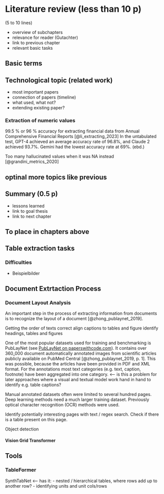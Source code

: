 # Literature review (less than 10 p)

(5 to 10 lines)

* overview of subchapters
* relevance for reader (Gutachter)
* link to previous chapter
* relevant basic tasks

## Basic terms

## Technological topic (related work)

* most important papers
* connection of papers (timeline)
* what used, what not?
* extending existing paper?

### Extraction of numeric values

99.5 % or 96 % accuracy for extracting financial data from Annual Comprehensive Financial Reports [@li_extracting_2023] In the untabulated test,  GPT-4 achieved an average accuracy rate of 96.8%, and Claude 2 achieved 93.7%. Gemini had  the lowest accuracy rate at 69%. (ebd.)

Too many hallucinated values when it was NA instead [@grandini_metrics_2020]

## optinal more topics like previous

## Summary (0.5 p)

* lessons learned
* link to goal thesis
* link to next chapter

## To place in chapters above

## Table extraction tasks

### Difficulties

* Beispielbilder

## Document Extrtaction Process

### Document Layout Analysis

An important step in the process of extracting information from documents is to recognize the layout of a document [@zhong_publaynet_2019].

Getting the order of texts correct
align captions to tables and figure
identify headings, tables and figures

One of the most popular datasets used for training and benchmarking is PubLayNet (see [PubLayNet on paperswithcode.com](https://paperswithcode.com/sota/document-layout-analysis-on-publaynet-val)). It contains over 360_000 document automatically annotated images from scientific articles publicly available on PubMed Central [@zhong_publaynet_2019, p. 1]. This was possible, because the articles have been provided in PDF and XML format. For the annotations most text categories (e.g. text, caption, footnote) have been aggregated into one category. <-- is this a problem for later approaches where a visual and textual model work hand in hand to identify e.g. table captions?

Manual annotated datasets often were limited to several hundred pages. Deep learning methods need a much larger training dataset. Previously optical character recognition (OCR) methods were used.

Identify potentially interesting pages with text / regex search. Check if there is a table present on this page.

Object detection

#### Vision Grid Transformer



### 

## Tools

### TableFormer

SynthTabNet <-- has it:
- nested / hierarchical tables, where rows add up to another row?
- identifying units and unit cols/rows